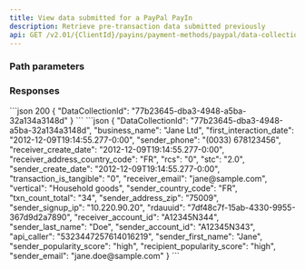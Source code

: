 ```yaml
---
title: View data submitted for a PayPal PayIn
description: Retrieve pre-transaction data submitted previously
api: GET /v2.01/{ClientId}/payins/payment-methods/paypal/data-collection{DataCollectionId}
---
```




### Path parameters

<DataCollectionId/>

### Responses

<Accordion title="200 response parameters">
<DataCollectionId_Response/>
<business_name_Response/>
<first_interaction_date_Response/>
<sender_phone_Response/>
<receiver_create_date_Response/>
<receiver_address_country_code_Response/>
<rcs_Response/>
<stc_Response/>
<sender_create_date_Response/>
<transaction_is_tangible_Response/>
<receiver_email_Response/>
<vertical_Response/>
<sender_country_code_Response/>
<txn_count_total_Response/>
<sender_address_zip_Response/>
<sender_signup_ip_Response/>
<rdauuid_Response/>
<receiver_account_id_Response/>
<sender_last_name_Response/>
<sender_account_id_Response/>
<api_caller_Response/>
<sender_first_name_Response/>
<sender_popularity_score_Response/>
<recipient_popularity_score_Response/>
<sender_email_Response/>
</Accordion>

<ResponseExample>
```json 200
{
    "DataCollectionId": "77b23645-dba3-4948-a5ba-32a134a3148d"
}
```
</ResponseExample>

<RequestExample>
```json
{
    "DataCollectionId": "77b23645-dba3-4948-a5ba-32a134a3148d",
    "business_name": "Jane Ltd",
    "first_interaction_date": "2012-12-09T19:14:55.277-0:00",
    "sender_phone": "(0033) 678123456",
    "receiver_create_date": "2012-12-09T19:14:55.277-0:00",
    "receiver_address_country_code": "FR",
    "rcs": "0",
    "stc": "2.0",
    "sender_create_date": "2012-12-09T19:14:55.277-0:00",
    "transaction_is_tangible": "0",
    "receiver_email": "jane@sample.com",
    "vertical": "Household goods",
    "sender_country_code": "FR",
    "txn_count_total": "34",
    "sender_address_zip": "75009",
    "sender_signup_ip": "10.220.90.20",
    "rdauuid": "7df48c7f-15ab-4330-9955-367d9d2a7890",
    "receiver_account_id": "A12345N344",
    "sender_last_name": "Doe",
    "sender_account_id": "A12345N343",
    "api_caller": "5323447257614016219",
    "sender_first_name": "Jane",
    "sender_popularity_score": "high",
    "recipient_popularity_score": "high",
    "sender_email": "jane.doe@sample.com"
}
```
</RequestExample>